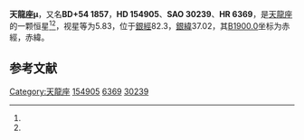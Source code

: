 {{Starbox begin
| name = 天龍座μ
}}
{{Starbox observe
| epoch = [[J2000.0|J2000.0]]
| constell = [[天龍座|天龍座]]<ref name=SIMBAD>{{cite web
 | url=http://simbad.u-strasbg.fr/simbad/sim-id?Ident=HR+6369
 | title =Pulsating variable Star
 | publisher=Centre de Données astronomiques de Strasbourg
 | work=SIMBAD
 | accessdate=2012-07-13}}</ref><ref name=DATA>{{cite web
 | url=http://vizier.u-strasbg.fr/viz-bin/VizieR-5?-out.add=.&-source=5050&-corr=PK=HR&-out.max=9999&HR=6369
 | title =VizieR Detailed Page
 | accessdate=2012-07-13}}</ref>
| 星官 = 
| ra = {{RA|17|5|19.8}}<ref name=SIMBAD /><ref name=DATA />
| dec = {{DEC|+54|28|13}}<ref name=SIMBAD /><ref name=DATA />
| appmag_v = 5.83<ref name=SIMBAD /><ref name=DATA />
}}
{{Starbox character
| class = F7V<ref name=SIMBAD /><ref name=DATA />
| b-v = <ref name=SIMBAD /><ref name=DATA />
| u-b = <ref name=SIMBAD /><ref name=DATA />
| r-i = <ref name=SIMBAD /><ref name=DATA />
| variable = 
}}
{{Starbox astrometry
| radial_v = 
| prop_mo_ra = -18
| parallax = 0.046
| p_error = 
}}
{{Starbox catalog
| names =BD+54 1857，[[SAO星表|SAO]] 30239，[[HD星表|HD]] 154905，[[HR星表|HR]] 6369}}
{{Starbox reference |Simbad=HR+6369}}
{{Starbox end}}

'''天龍座μ'''，又名'''BD+54 1857'''，'''HD 154905'''、'''SAO 30239'''、'''HR 6369'''，是[[天龍座|天龍座]]的一颗恒星<ref name=SIMBAD /><ref name=DATA />，视星等为5.83，位于[[銀道座標系|銀經]]82.3，[[銀道座標系|銀緯]]37.02，其[[B1900.0|B1900.0]]坐标为赤經{{RA|17|3|15.3}}，赤緯{{DEC|+54|37.02|7}}。

== 参考文献 ==
{{reflist}}

{{star-stub}}

{{天龍座恒星}}
[[Category:天龍座|Category:天龍座]]
[[Category:HD和HDE天體|154905]]
[[Category:HR天體|6369]]
[[Category:SAO天體|30239]]